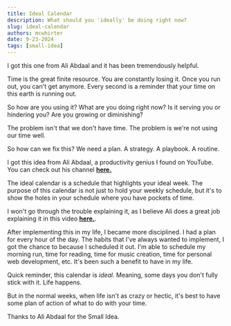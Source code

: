 ```yaml
---
title: Ideal Calendar
description: What should you 'ideally' be doing right now?
slug: ideal-calendar
authors: mcwhirter
date: 9-23-2024
tags: [small-idea]
---
```


I got this one from Ali Abdaal and it has been tremendously helpful.



Time is the great finite resource. You are constantly losing it. Once you run out, you can't get anymore. Every second is a reminder that your time on this earth is running out.

So how are you using it? What are you doing right now? Is it serving you or hindering you? Are you growing or diminishing?

The problem isn't that we don't have time. The problem is we're not using our time well.

So how can we fix this? We need a plan. A strategy. A playbook. A routine.

I got this idea from Ali Abdaal, a productivity genius I found on YouTube. You can check out his channel [**here.**](https://www.youtube.com/@aliabdaal)

The ideal calendar is a schedule that highlights your ideal week. The purpose of this calendar is not just to hold your weekly schedule, but it's to show the holes in your schedule where you have pockets of time.

I won't go through the trouble explaining it, as I believe Ali does a great job explaining it in this video [**here.**](https://youtu.be/6o2tm00Ar8A?si=T_9rc0-fXjKBrDmD&t=395).

After implementing this in my life, I became more disciplined. I had a plan for every hour of the day. The habits that I've always wanted to implement, I got the chance to because I scheduled it out. I'm able to schedule my morning run, time for reading, time for music creation, time for personal web development, etc. It's been such a benefit to have in my life.

Quick reminder, this calendar is *ideal*. Meaning, some days you don't fully stick with it. Life happens.

But in the normal weeks, when life isn't as crazy or hectic, it's best to have some plan of action of what to do with your time.

Thanks to Ali Abdaal for the Small Idea.

